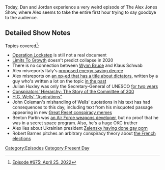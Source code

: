 {{Episode
    | title           = April 25, 2022
    | caption         = [https://knowledgefight.libsyn.com/675-april-25-2022 Listen to this episode on Libsyn]
    | episodeNumber   = 675
    | length          = 01:48:22
    | airDate         = April 27, 2022
    | coverageDate    = April 25, 2022
    | previousEpisode = [[674: April 22, 2022]]
    | nextEpisode     = [[676: April 29, 2022]]
}}

{{Stub}}

Today, Dan and Jordan experience a very weird episode of The Alex Jones Show, where Alex seems to take the entire first hour trying to say goodbye to the audience.

==Detailed Show Notes==

Topics covered<ref>[https://knowledgefight.com/research/2022/4/26/episode-675-april-25-2022 Episode #675: April 25, 2022]</ref>:

*[https://www.nommeraadio.ee/meedia/pdf/RRS/Rockefeller%20Foundation.pdf Operation Lockstep] is still not a real document
*[http://www.donellameadows.org/wp-content/userfiles/Limits-to-Growth-digital-scan-version.pdf Limits To Growth] doesn't predict collapse in 2020
*There is no connection between [https://www.nytimes.com/2022/04/24/us/politics/climate-activist-self-immolation-supreme-court.html Wynn Bruce] and Klaus Schwab
*Alex misreports Italy's [https://www.reuters.com/business/energy/heat-is-italy-plans-turn-down-air-conditioning-save-energy-2022-04-20/ proposed energy saving decree]
*Alex misreports on [https://www.bloomberg.com/opinion/articles/2022-04-01/russia-ukraine-war-to-save-global-democracy-sign-up-a-few-good-dictators an op-ed that has a title about dictators], written by a guy who's written a lot on the topic [https://worldview.stratfor.com/article/good-mideast-dictators in the past]
*Julian Huxley was only the Secretary-General of UNESCO [https://en.unesco.org/director-general/former-dgs for two years]
*[https://www.cia.gov/library/abbottabad-compound/4A/4A92FD2FB4DAE3F773DB0B7742CF0F65_Coleman.-.CONSPIRATORS.HIERARCHY.-.THE.STORY.OF.THE.COMMITTEE.OF.300.R.pdf Conspirators' Hierarchy: The Story of the Committee of 300]
*[https://www.gutenberg.org/files/19229/19229-h/19229-h.htm H.G. Wells' "Aspirations"]
*John Coleman's mishandling of Wells' quotations in his text has had consequences to this day, including text from his misquoted passage appearing in new [https://www.aap.com.au/factcheck/conspiracy-theorists-depopulation-text-does-not-appear-in-great-reset-book/ Great Reset conspiracy memes]
*Benton Partin was [https://www.af.mil/About-Us/Biographies/Display/Article/106051/brigadier-general-benton-k-partin/ an Air Force weapons developer], but no proof that he was in a secret space program. Also, he's a huge OKC truther
*Alex lies about Ukrainian president [https://patriots.win/p/141s2LD5IU/zelensky-gay-porn-video-leaked/c/ Zelensky having done gay porn]
*Robert Barnes pitches an arbitrary conspiracy theory about [https://www.theguardian.com/world/2022/apr/25/le-pen-thanks-forgotten-france-after-election-gains-in-overseas-territories the French elections]

[[Category:Episodes]]
[[Category:Present Day]]